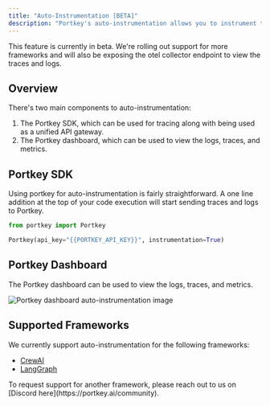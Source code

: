```yaml
---
title: "Auto-Instrumentation [BETA]"
description: "Portkey's auto-instrumentation allows you to instrument tracing and logging for multiple LLM/Agent frameworks and view the logs, traces, and metrics in a single place."
---
```


<Warning>
  This feature is currently in beta. We're rolling out support for more frameworks and will also be exposing the otel collector endpoint to view the traces and logs.
</Warning>

## Overview

There's two main components to auto-instrumentation:
1. The Portkey SDK, which can be used for tracing along with being used as a unified API gateway.
2. The Portkey dashboard, which can be used to view the logs, traces, and metrics.

## Portkey SDK

Using portkey for auto-instrumentation is fairly straightforward. A one line addition at the top of your code execution will start sending traces and logs to Portkey.

```python
from portkey import Portkey

Portkey(api_key="{{PORTKEY_API_KEY}}", instrumentation=True)
```

## Portkey Dashboard

The Portkey dashboard can be used to view the logs, traces, and metrics.

![Portkey dashboard auto-instrumentation image](/images/product/opentelemetry.png)

## Supported Frameworks

We currently support auto-instrumentation for the following frameworks:
- [CrewAI](/integrations/agents/crewai#auto-instrumentation)
- [LangGraph](/integrations/agents/langgraph#auto-instrumentation)

<Note>
    To request support for another framework, please reach out to us on [Discord here](https://portkey.ai/community).
</Note>
